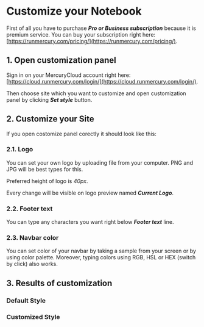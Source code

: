 
# Customize your Notebook

First of all you have to purchase ***Pro or Business subscription*** because it is premium service. 
You can buy your subscription right here: [https://runmercury.com/pricing/](https://runmercury.com/pricing/).

## 1. Open customization panel

Sign in on your MercuryCloud account right here: [https://cloud.runmercury.com/login/](https://cloud.runmercury.com/login/).

Then choose site which you want to customize and open customization panel by clicking ***Set style*** button.

<Screenshot src={opencusPng} alt="Open style customization." />

## 2. Customize your Site

If you open costomize panel corectly it should look like this: 

<Screenshot src={panelPng} alt="Customization panel" />

### 2.1. Logo

You can set your own logo by uploading file from your computer. PNG and JPG will be best types for this.

Preferred height of logo is *40px*.

Every change will be visible on logo preview named ***Current Logo***.

<Screenshot src={logopreviewPng} alt="Preview Site Logo" />

### 2.2. Footer text

You can type any characters you want right below ***Footer text*** line.

<Screenshot src={textpreviewPng} alt="Preview Footer Text" />

### 2.3. Navbar color

You can set color of your navbar by taking a sample from your screen or by using color palette. Moreover, typing colors using RGB, HSL or HEX (switch by click) also works. 

<Screenshot src={colorpreviewPng} alt="Navbar color preview" />

## 3. Results of customization

### Default Style

<Screenshot src={beforePng} alt="Site before customization." />

### Customized Style

<Screenshot src={afterPng} alt="Site after customization." />